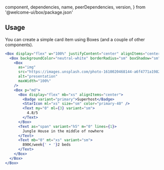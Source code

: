   component,
  dependencies,
  name,
  peerDependencies,
  version,
} from '@welcome-ui/box/package.json'

<showcase
  version={version}
  name={name}
  component={component}
  description="Box is the most basic component of Welcome UI — all other components make use of it for styling. By default, it’s a div element."
/>

## Usage

You can create a simple card item using Boxes (and a couple of other components).

```jsx
<Box display="flex" w="100%" justifyContent="center" alignItems="center" backgroundColor="nude-20">
  <Box backgroundColor="neutral-white" borderRadius="sm" boxShadow="sm" margin="xl" maxWidth={360}>
    <Box
      as="img"
      src="https://images.unsplash.com/photo-1610020468144-a6f4771a1982?ixid=MXwxMjA3fDB8MHxwaG90by1wYWdlfHx8fGVufDB8fHw%3D&ixlib=rb-1.2.1&auto=format&fit=crop&w=600&q=80"
      alt="presentation"
      maxWidth="100%"
    />
    <Box p="md">
      <Box display="flex" mb="xs" alignItems="center">
        <Badge variant="primary">Superhost</Badge>
        <StarIcon ml="xs" size="sm" color="primary-40" />
        <Text my="0" ml={3} variant="sm">
          4.8/5
        </Text>
      </Box>
      <Text as="span" variant="h5" m="0" lines={1}>
        Jungle House in the middle of nowhere
      </Text>
      <Text mb="0" mt="xs" variant="sm">
        890€/week{' • '}2 beds
      </Text>
    </Box>
  </Box>
</Box>
```

<pagination />
